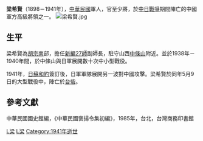 '''梁希賢'''（1898－1941年），[[中華民國|中華民國]]軍人，官至少將，於[[中国抗日战争|中日戰爭]]期間陣亡的中國軍方高級將領之一。
[[File:梁希賢.jpg|thumb]]
==生平==
梁希賢為[[胡宗南|胡宗南]]部，擔任[[新編27師|新編27師]]副師長，駐守山西[[中條山|中條山]]附近。並於1938年－1940年間，於中條山與日軍展開數十次中小型戰役。

1941年，[[日蘇和約|日蘇和約]]簽訂後，日軍軍隊展開另一波對中國攻擊。梁希賢於同年5月9日的大型戰役中，陣亡於[[台砦|台砦]]。
==參考文獻==
中華民國國史館編，《中華民國褒揚令集初編》，1985年，台北，台灣商務印書館

[[Category:中華民國大陸時期軍事人物|L梁]]
[[Category:中国抗日战争牺牲者|L梁]]
[[Category:1941年逝世|Category:1941年逝世]]